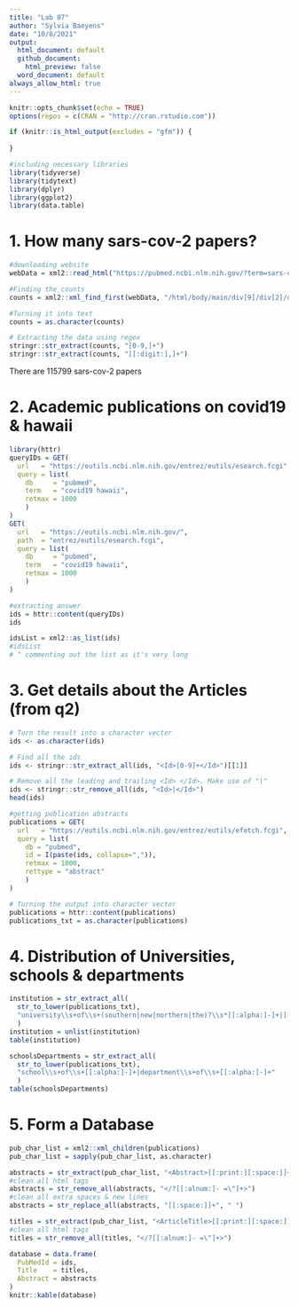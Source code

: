```yaml
---
title: "Lab 07"
author: "Sylvia Baeyens"
date: "10/8/2021"
output:
  html_document: default
  github_document: 
    html_preview: false
  word_document: default
always_allow_html: true
---
```


```r
knitr::opts_chunk$set(echo = TRUE)
options(repos = c(CRAN = "http://cran.rstudio.com"))
```

```r
if (knitr::is_html_output(excludes = "gfm")) {
  
}
```


```r
#including necessary libraries
library(tidyverse)
library(tidytext)
library(dplyr)
library(ggplot2)
library(data.table)
```

# 1. How many sars-cov-2 papers?
```r
#downloading website
webData = xml2::read_html("https://pubmed.ncbi.nlm.nih.gov/?term=sars-cov-2")

#Finding the counts
counts = xml2::xml_find_first(webData, "/html/body/main/div[9]/div[2]/div[2]/div[1]/span")

#Turning it into text
counts = as.character(counts)

# Extracting the data using regex
stringr::str_extract(counts, "[0-9,]+")
stringr::str_extract(counts, "[[:digit:],]+")

```

There are 115799 sars-cov-2 papers

# 2. Academic publications on covid19 & hawaii

```r
library(httr)
queryIDs = GET(
  url   = "https://eutils.ncbi.nlm.nih.gov/entrez/eutils/esearch.fcgi",
  query = list(
    db     = "pubmed",
    term   = "covid19 hawaii",
    retmax = 1000
    )
)
GET(
  url   = "https://eutils.ncbi.nlm.nih.gov/",
  path  = "entrez/eutils/esearch.fcgi",
  query = list(
    db     = "pubmed",
    term   = "covid19 hawaii",
    retmax = 1000
    )
)

#extracting answer
ids = httr::content(queryIDs)
ids

idsList = xml2::as_list(ids)
#idsList
# ^ commenting out the list as it's very long
```

# 3. Get details about the Articles (from q2)

```r
# Turn the result into a character vector
ids <- as.character(ids)

# Find all the ids 
ids <- stringr::str_extract_all(ids, "<Id>[0-9]+</Id>")[[1]]

# Remove all the leading and trailing <Id> </Id>. Make use of "|"
ids <- stringr::str_remove_all(ids, "<Id>|</Id>")
head(ids)

#getting publication abstracts
publications = GET(
  url   = "https://eutils.ncbi.nlm.nih.gov/entrez/eutils/efetch.fcgi",
  query = list(
    db = "pubmed",
    id = I(paste(ids, collapse=",")),
    retmax = 1000,
    rettype = "abstract"
    )
)

# Turning the output into character vector
publications = httr::content(publications)
publications_txt = as.character(publications)
```

# 4. Distribution of Universities, schools & departments

```r
institution = str_extract_all(
  str_to_lower(publications_txt),
  "university\\s+of\\s+(southern|new|northern|the)?\\s*[[:alpha:]-]+|[[:alpha:]-]+\\s+institute\\s+of\\s+[[:alpha:]-]+"
  ) 
institution = unlist(institution)
table(institution)

schoolsDepartments = str_extract_all(
  str_to_lower(publications_txt),
  "school\\s+of\\s+[[:alpha:]-]+|department\\s+of\\s+[[:alpha:]-]+"
  )
table(schoolsDepartments)

```

# 5. Form a Database
```r
pub_char_list = xml2::xml_children(publications)
pub_char_list = sapply(pub_char_list, as.character)

abstracts = str_extract(pub_char_list, "<Abstract>[[:print:][:space:]]+</Abstract>")
#clean all html tags
abstracts = str_remove_all(abstracts, "</?[[:alnum:]- =\"]+>")
#clean all extra spaces & new lines
abstracts = str_replace_all(abstracts, "[[:space:]]+", " ")

titles = str_extract(pub_char_list, "<ArticleTitle>[[:print:][:space:]]+</ArticleTitle>")
#clean all html tags
titles = str_remove_all(titles, "</?[[:alnum:]- =\"]+>")

database = data.frame(
  PubMedId = ids,
  Title    = titles,
  Abstract = abstracts
)
knitr::kable(database)
```

